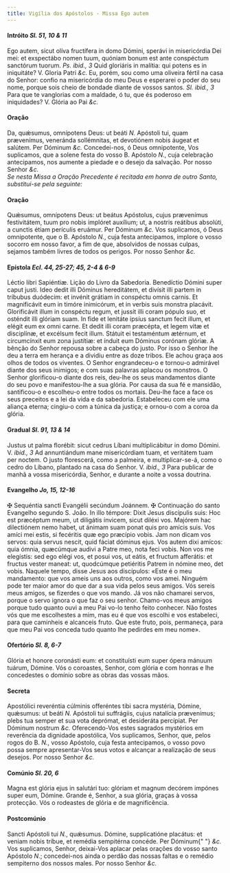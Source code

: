 ```yaml
---
title: Vigília dos Apóstolos - Missa Ego autem
---
```


<h4 class="text-center">
  Intróito <em>Sl. 51, 10 & 11</em>
</h4>
<div class="grid grid-cols-2 gap-5">
  <span class="text-justify">
    Ego autem, sicut olíva fructífera in domo Dómini, sperávi in misericórdia
    Dei mei: et exspectábo nomen tuum, quóniam bonum est ante conspéctum
    sanctórum tuorum. <em>Ps. ibid., 3</em> Quid gloriáris in malítia: qui
    potens es in iniquitáte? V. Gloria Patri <em>&c.</em>
  </span>
  <span class="text-justify">
    Eu, porém, sou como uma oliveira fértil na casa do Senhor: confio na
    misericórdia do meu Deus e esperarei o poder do seu nome, porque sois cheio
    de bondade diante de vossos santos. <em>Sl. ibid., 3</em> Para que te
    vanglorias com a maldade, ó tu, que és poderoso em iniquidades? V. Glória ao
    Pai <em>&c.</em>
  </span>
</div>

<h4 class="text-center">Oração</h4>
<div class="grid grid-cols-2 gap-5">
  <span class="text-justify">
    Da, quǽsumus, omnípotens Deus: ut beáti <em>N. </em>Apóstoli tui, quam
    prævenímus, veneránda sollémnitas, et devotiónem nobis áugeat et salútem.
    Per Dóminum <em>&c.</em>
  </span>
  <span class="text-justify">
    Concedei-nos, ó Deus omnipotente, Vos suplicamos, que a solene festa do
    vosso B. Apóstolo <em>N.</em>, cuja celebração antecipamos, nos aumente a
    piedade e o desejo da salvação. Por nosso Senhor <em>&c.</em>
  </span>
</div>

<em>
  Se nesta Missa a Oração Precedente é recitada em honra de outro Santo,
  substitui-se pela seguinte:
</em>

<h4 class="text-center">Oração</h4>
<div class="grid grid-cols-2 gap-5">
  <span class="text-justify">
    Quǽsumus, omnípotens Deus: ut beátus Apóstolus, cujus prævenímus
    festivitátem, tuum pro nobis implóret auxílium; ut, a nostris reátibus
    absolúti, a cunctis étiam perículis eruámur. Per Dóminum <em>&c.</em>
  </span>
  <span class="text-justify">
    Vos suplicamos, ó Deus omnipotente, que o B. Apóstolo <em>N.</em>, cuja
    festa antecipamos, implore o vosso socorro em nosso favor, a fim de que,
    absolvidos de nossas culpas, sejamos também livres de todos os perigos. Por
    nosso Senhor <em>&c.</em>
  </span>
</div>

<h4 class="text-center">
  Epístola <em>Ecl. 44, 25-27; 45, 2-4 & 6-9</em>
</h4>
<div class="grid grid-cols-2 gap-5">
  <span class="text-justify">Léctio libri Sapiéntiæ.</span>
  <span class="text-justify">Lição do Livro da Sabedoria.</span>
  <span class="text-justify">
    Benedíctio Dómini super caput justi. Ideo dedit illi Dóminus hereditátem, et
    divísit illi partem in tríbubus duódecim: et invénit grátiam in conspéctu
    omnis carnis. Et magnificávit eum in timóre inimicórum, et in verbis suis
    monstra placávit. Glorificávit illum in conspéctu regum, et jussit illi
    coram pópulo suo, et osténdit illi glóriam suam. In fide et lenitáte ipsíus
    sanctum fecit illum, et elégit eum ex omni carne. Et dedit illi coram
    præcépta, et legem vitæ et disciplínæ, et excélsum fecit illum. Státuit ei
    testaméntum ætérnum, et circumcínxit eum zona justítiæ: et índuit eum
    Dóminus corónam glóriæ.
  </span>
  <span class="text-justify">
    A bênção do Senhor repousa sobre a cabeça do justo. Por isso o Senhor lhe
    deu a terra em herança e a dividiu entre as doze tribos. Ele achou graça aos
    olhos de todos os viventes. O Senhor engrandeceu-o e tornou-o admirável
    diante dos seus inimigos; e com suas palavras aplacou os monstros. O Senhor
    glorificou-o diante dos reis, deu-lhe os seus mandamentos diante do seu povo
    e manifestou-lhe a sua glória. Por causa da sua fé e mansidão, santificou-o
    e escolheu-o entre todos os mortais. Deu-lhe face a face os seus preceitos e
    a lei da vida e da sabedoria. Estabeleceu com ele uma aliança eterna;
    cingiu-o com a túnica da justiça; e ornou-o com a coroa da glória.
  </span>
</div>

<h4 class="text-center">
  Gradual <em>Sl. 91, 13 & 14</em>
</h4>
<div class="grid grid-cols-2 gap-5">
  <span class="text-justify">
    Justus ut palma florébit: sicut cedrus Líbani multiplicábitur in domo
    Dómini. V. <em>ibid., 3</em> Ad annuntiándum mane misericórdiam tuam, et
    veritátem tuam per noctem.
  </span>
  <span class="text-justify">
    O justo florescerá, como a palmeira, e multiplicar-se-á, como o cedro do
    Líbano, plantado na casa do Senhor. V. <em>ibid., 3</em> Para publicar de
    manhã a vossa misericórdia, Senhor, e durante a noite a vossa doutrina.
  </span>
</div>

<h4 class="text-center">
  Evangelho <em>Jo, 15, 12-16</em>
</h4>
<div class="grid grid-cols-2 gap-5">
  <span class="text-justify">
    <span class="text-red-500">&#10016;</span> Sequéntia sancti Evangélii
    secúndum Joánnem.
  </span>
  <span class="text-justify">
    <span class="text-red-500">&#10016;</span> Continuação do santo Evangelho
    segundo S. João.
  </span>
  <span class="text-justify">
    In illo témpore: Dixit Jesus discípulis suis: Hoc est præcéptum meum, ut
    diligátis ínvicem, sicut diléxi vos. Majórem hac dilectiónem nemo habet, ut
    ánimam suam ponat quis pro amícis suis. Vos amíci mei estis, si fecéritis
    quæ ego præcípio vobis. Jam non dicam vos servos: quia servus nescit, quid
    fáciat dóminus ejus. Vos autem dixi amícos: quia ómnia, quæcúmque audivi a
    Patre meo, nota feci vobis. Non vos me elegístis: sed ego elégi vos, et
    posui vos, ut eátis, et fructum afferátis: et fructus vester maneat: ut,
    quodcúmque petiéritis Patrem in nómine meo, det vobis.
  </span>
  <span class="text-justify">
    Naquele tempo, disse Jesus aos discípulos: «Este é o meu mandamento: que vos
    ameis uns aos outros, como vos amei. Ninguém pode ter maior amor do que dar
    a sua vida pelos seus amigos. Vós sereis meus amigos, se fizerdes o que vos
    mando. Já vos não chamarei servos, porque o servo ignora o que faz o seu
    senhor. Chamo-vos meus amigos porque tudo quanto ouvi a meu Pai vo-lo tenho
    feito conhecer. Não fostes vós que me escolhestes a mim, mas eu é que vos
    escolhi e vos estabeleci, para que caminheis e alcanceis fruto. Que este
    fruto, pois, permaneça, para que meu Pai vos conceda tudo quanto lhe
    pedirdes em meu nome».
  </span>
</div>

<h4 class="text-center">
  Ofertório <em>Sl. 8, 6-7</em>
</h4>
<div class="grid grid-cols-2 gap-5">
  <span class="text-justify">
    Glória et honore coronásti eum: et constituísti eum super ópera mánuum
    tuárum, Dómine.
  </span>
  <span class="text-justify">
    Vós o coroastes, Senhor, com glória e com honras e lhe concedestes o domínio
    sobre as obras das vossas mãos.
  </span>
</div>

<h4 class="text-center">Secreta</h4>
<div class="grid grid-cols-2 gap-5">
  <span class="text-justify">
    Apostólici reveréntia cúlminis offeréntes tibi sacra mystéria, Dómine,
    quǽsumus: ut beáti <em>N. </em>Apóstoli tui suffrágiis, cujus natalícia
    prævenímus; plebs tua semper et sua vota deprómat, et desideráta percípiat.
    Per Dóminum nostrum <em>&c.</em>
  </span>
  <span class="text-justify">
    Oferecendo-Vos estes sagrados mystérios em reverência da dignidade
    apostólica, Vos suplicamos, Senhor, que, pelos rogos do B. <em>N.</em>,
    vosso Apóstolo, cuja festa antecipamos, o vosso povo possa sempre
    apresentar-Vos seus votos e alcançar a realização de seus desejos. Por nosso
    Senhor <em>&c.</em>
  </span>
</div>

<h4 class="text-center">
  Comúnio <em>Sl. 20, 6</em>
</h4>
<div class="grid grid-cols-2 gap-5">
  <span class="text-justify">
    Magna est glória ejus in salutári tuo: glóriam et magnum decórem impónes
    super eum, Dómine.
  </span>
  <span class="text-justify">
    Grande é, Senhor, a sua glória, graças à vossa protecção. Vós o rodeastes de
    glória e de magnificência.
  </span>
</div>

<h4 class="text-center">Postcomúnio</h4>
<div class="grid grid-cols-2 gap-5">
  <span class="text-justify">
    Sancti Apóstoli tui <em>N.</em>, quǽsumus. Dómine, supplicatióne placátus:
    et veniam nobis tríbue, et remédia sempitérna concéde. Per Dóminum{" "}
    <em>&c.</em>
  </span>
  <span class="text-justify">
    Vos suplicamos, Senhor, deixai-Vos aplacar pelas orações do vosso santo
    Apóstolo <em>N.</em>; concedei-nos ainda o perdão das nossas faltas e o
    remédio sempiterno dos nossos males. Por nosso Senhor <em>&c.</em>
  </span>
</div>
